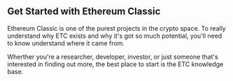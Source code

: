
## Get Started with Ethereum Classic

Ethereum Classic is one of the purest projects in the crypto space. To really understand why ETC exists and why it's got so much potential, you'll need to know understand where it came from.

Wherther you're a researcher, developer, investor, or just someone that's interested in finding out more, the best place to start is the ETC knowledge base.

<ButtonLink 
  text="Knowledge Base"
  to="/knowledge" 
  className="big" 
  icon="angle-right"
/>